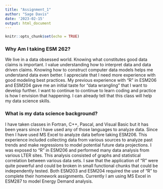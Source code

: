 ```yaml
---
title: "Assignment_1"
author: "Sage Davis"
date: '2023-02-15'
output: html_document
---
```


```r
knitr::opts_chunk$set(echo = TRUE)
```

### Why Am I taking ESM 262?

We live in a data obsessed world. Knowing what constitutes good data claims is important. I value understanding how to interpret data and data driven claims. Knowing how to construct computer data models helps me understand data even better. I appreciate that I need more experience with good modeling best practices. My previous experience with "R" in ESM206 and ESM204 gave me an initial taste for "data wrangling" that I want to develop further. I want to continue to continue to learn coding and practice is how I envision that happening.  I can already tell that this class will help my data science skills.

### What is my data science background?

I have taken classes in Fortran, C++, Pascal, and Visual Basic but it has been years since I have used any of those languages to analyze data.  Since then I have used MS Excel to analyze data before taking ESM206. This experience included collecting data from various sources to analyze past trends and make regressions to model potential future data projections. I was exposed to "R" in ESM206 and performed many data analysis from various LTER sites. This analysis consisted of graphs and statistical correlation between various data sets. I saw that the application of "R" were quite powerful and could be broken in small functional chunks that could be independently tested. Both ESM203 and ESM204 required the use of "R" to complete their homework assignments. Currently I am using MS Excel in ESM287 to model Energy Demand analysis.